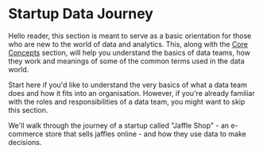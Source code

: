 
# Startup Data Journey

Hello reader, this section is meant to serve as a basic orientation for those who are new to the world of data and analytics. This, along with the [Core Concepts](/core-concepts) section, will help you understand the basics of data teams, how they work and meanings of some of the common terms used in the data world.

Start here if you'd like to understand the very basics of what a data team does and how it fits into an organisation.
However, if you're already familiar with the roles and responsibilities of a data team, you might want to skip this section.

We'll walk through the journey of a startup called "Jaffle Shop" - an e-commerce store that sells jaffles online - and how they use data to make decisions.

<TableOfContents basePath="/orientation/startup-journey" contents={contents} />
